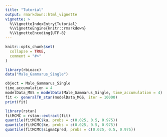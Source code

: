 ```yaml
---
title: "Tutorial"
output: rmarkdown::html_vignette
vignette: >
  %\VignetteIndexEntry{Tutorial}
  %\VignetteEngine{knitr::rmarkdown}
  %\VignetteEncoding{UTF-8}
---
```


```r
knitr::opts_chunk$set(
  collapse = TRUE,
  comment = "#>"
)
```

```r
library(rbioacc)
data("Male_Gammarus_Single")

object = Male_Gammarus_Single
time_accumulation = 4
modelData_MGS = modelData(Male_Gammarus_Single, time_accumulation = 4)
fit <- generalTK_stan(modelData_MGS, iter = 10000)
print(fit)

library(rstan)
fitMCMC = rstan::extract(fit)
quantile(fitMCMC$ku, probs = c(0.025, 0.5, 0.975))
quantile(fitMCMC$ke, probs = c(0.025, 0.5, 0.975))
quantile(fitMCMC$sigmaCpred, probs = c(0.025, 0.5, 0.975))
```
